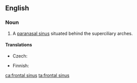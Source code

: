 ==English==
{{wikipedia}}
===Noun===
{{en-noun|head=[[frontal]] [[sinus]]|frontal sinuses}}

# {{context|anatomy|lang=en}} A [[paranasal sinus]] situated behind the superciliary arches.

====Translations====
{{trans-top|sinus}}
* Czech: {{t|cs|čelní dutina|f}}
{{trans-mid}}
* Finnish: {{t|fi|otsaontelo}}
{{trans-bottom}}

[[ca:frontal sinus]]
[[ta:frontal sinus]]